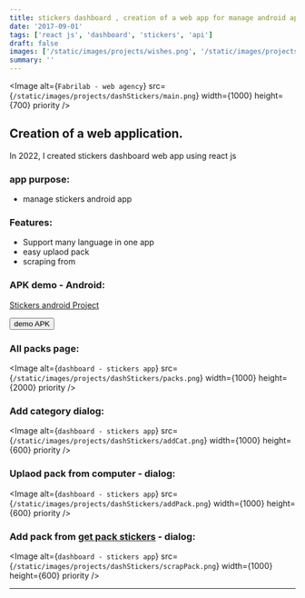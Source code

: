 ```yaml
---
title: stickers dashboard , creation of a web app for manage android app using react js
date: '2017-09-01'
tags: ['react js', 'dashboard', 'stickers', 'api']
draft: false
images: ['/static/images/projects/wishes.png', '/static/images/projects/wishes.png']
summary: ''
---
```


<Image
  alt={`Fabrilab - web agency`}
  src={`/static/images/projects/dashStickers/main.png`}
  width={1000}
  height={700}
  priority
/>

## Creation of a web application.

In 2022, I created stickers dashboard web app using react js

### app purpose:

- manage stickers android app

### Features:

- Support many language in one app
- easy uplaod pack
- scraping from

### APK demo - Android:

[Stickers android Project](./stickers)

<form
  action="https://mega.nz/file/vfonTSLA#DGl-ZRKf3vc2Lc_1HuRJt1Gb7EWC4toNwSVmBWeVrNE"
  className="mt-4"
>
  <input
    type="submit"
    formtarget="_blank"
    value="demo APK"
    className="text-white bg-gradient-to-r from-purple-500 via-purple-600 to-purple-700 hover:bg-gradient-to-br focus:ring-4 focus:outline-none focus:ring-purple-300 dark:focus:ring-purple-800 shadow-lg shadow-purple-500/50 dark:shadow-lg dark:shadow-purple-800/80 font-medium rounded-lg text-sm px-5 py-2.5 text-center mr-2 mb-2"
  />
</form>

### All packs page:

<Image
  alt={`dashboard - stickers app`}
  src={`/static/images/projects/dashStickers/packs.png`}
  width={1000}
  height={2000}
  priority
/>

### Add category dialog:

<Image
  alt={`dashboard - stickers app`}
  src={`/static/images/projects/dashStickers/addCat.png`}
  width={1000}
  height={600}
  priority
/>

### Uplaod pack from computer - dialog:

<Image
  alt={`dashboard - stickers app`}
  src={`/static/images/projects/dashStickers/addPack.png`}
  width={1000}
  height={600}
  priority
/>

### Add pack from [get pack stickers](https://getstickerpack.com/stickers) - dialog:

<Image
  alt={`dashboard - stickers app`}
  src={`/static/images/projects/dashStickers/scrapPack.png`}
  width={1000}
  height={600}
  priority
/>

---

